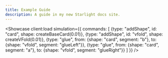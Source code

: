 ```yaml
---
title: Example Guide
description: A guide in my new Starlight docs site.
---
```



<Showcase
    client:load
    simulation={{
        commands: [
            {type: "addShape", id: "card", shape: createBaseCard(0.01)},
            {type: "addShape", id: "vfold", shape: createVFold(0.01)},
            {type: "glue", from: {shape: "card", segment: "b"}, to: {shape: "vfold", segment: "glueLeft"}},
            {type: "glue", from: {shape: "card", segment: "a"}, to: {shape: "vfold", segment: "glueRight"}}
        ]
    }}
/>

